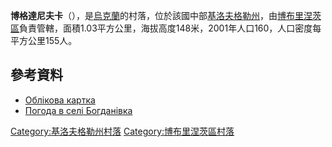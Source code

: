 {{coord|48|6|18|N|32|6|1|E|scale:100000_region:UA|display=title}}

'''博格達尼夫卡'''（{{lang-uk|Богданівка}}），是[[烏克蘭|烏克蘭]]的村落，位於該國中部[[基洛夫格勒州|基洛夫格勒州]]，由[[博布里涅茨區|博布里涅茨區]]負責管轄，面積1.03平方公里，海拔高度148米，2001年人口160，人口密度每平方公里155人。

==參考資料==
* [http://gska2.rada.gov.ua/pls/z7502/A005?rdat1=11.11.2008&rf7571=16437 Облікова картка]{{dead link|date=2017年11月 |bot=InternetArchiveBot |fix-attempted=yes }}
* [http://weather.in.ua/ua/kirovogradskaja/27202 Погода в селі Богданівка] {{Wayback|url=http://weather.in.ua/ua/kirovogradskaja/27202 |date=20160425165148 }}

{{DEFAULTSORT:Фрунзе}}
[[Category:基洛夫格勒州村落|Category:基洛夫格勒州村落]]
[[Category:博布里涅茨區村落|Category:博布里涅茨區村落]]


{{Kirovohrad-geo-stub}}